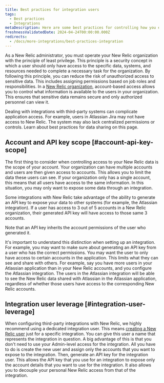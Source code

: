 ```yaml
---
title: Best practices for integration users
tags:
  - Best practices
  - Integrations
metaDescription: Here are some best practices for controlling how you expose your New Relic data when you're using an integration.
freshnessValidatedDate: 2024-04-24T00:00:00.000Z
redirects:
  - /docs/more-integrations/best-practices-integration
---
```


As a New Relic administrator, you must operate your New Relic organization with the principle of least privilege. This principle is a security concept in which a user should only have access to the specific data, systems, and resources needed to complete a necessary task for the organization. By following this principle, you can reduce the risk of unauthorized access to sensitive data. This includes assigning permissions based on job roles and responsibilities. In a [New Relic organization](/docs/accounts/accounts-billing/account-structure/new-relic-account-structure/), account-based access allows you to control what information is available to the users in your organization. This ensures that sensitive data remains secure and only authorized personnel can view it. 

Dealing with integrations with third-party systems can complicate application access. For example, users in Atlassian Jira may not have access to New Relic. The system may also lack centralized permissions or controls. Learn about best practices for data sharing on this page.

## Account and API key scope [#account-api-key-scope]

The first thing to consider when controlling access to your New Relic data is the scope of your account. Your organization can have multiple accounts and users are then given access to accounts. This allows you to limit the data these users can see. If your organization only has a single account, this means that all users have access to the same information. In this situation, you may only want to expose some data through an integration.

Some integrations with New Relic take advantage of the ability to generate an API key to expose your data to other systems (for example, the Atlassian integration). If a user has access to 3 out of 5 accounts in a New Relic organization, their generated API key will have access to those same 3 accounts. 

<Callout variant="important">
Note that an API key inherits the account permissions of the user who generated it.
</Callout>

It's important to understand this distinction when setting up an integration. For example, you may want to make sure about generating an API key from a user who has the correct permissions. You may want the user to only have access to certain accounts in the application. This limits what they can see and share with others. For example, say you have more users in your Atlassian application than in your New Relic accounts, and you configure the Atlassian integration. The users in the Atlassian integration will be able to see the New Relic data shared with Atlassian in the Atlassian application, regardless of whether those users have access to the corresponding New Relic accounts.


## Integration user leverage [#integration-user-leverage]

When configuring third-party integrations with New Relic, we highly recommend using a dedicated integration user. This means [creating a New Relic user](/docs/accounts/accounts-billing/new-relic-one-user-management/user-permissions/) just for a specific integration. You can give this user a name that represents the integration in question. A big advantage of this is that you don't need to use your Admin-level access for the integration. All you have to do is create the new user and assign only the accounts that you want to expose to the integration. Then, generate an API key for the integration user. This allows the API key that you use for an integration to expose only the account details that you want to use for the integration. It also allows you to decouple your personal New Relic access from that of the integration.


